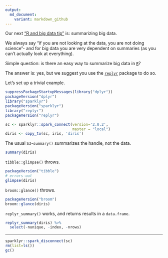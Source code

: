 ```yaml
---
output:
  md_document:
    variant: markdown_github
---
```


<!-- README.md is generated from README.Rmd. Please edit that file -->

Our next ["R and big data tip"](http://www.win-vector.com/blog/tag/r-and-big-data/) is: summarizing big data.

We always say "if you are not looking at the data, you are not doing science"- and for big data you are very dependent on summaries (as you can't actually look at everything).

Simple question: is there an easy way to summarize big data in [`R`](https://www.r-project.org)?  

The answer is: yes, but we suggest you use the [`replyr`](https://CRAN.R-project.org/package=replyr) package to do so.

Let's set up a trivial example.

```r
suppressPackageStartupMessages(library("dplyr"))
packageVersion("dplyr")
library("sparklyr")
packageVersion("sparklyr")
library("replyr")
packageVersion("replyr")

sc <- sparklyr::spark_connect(version='2.0.2', 
                              master = "local")
diris <- copy_to(sc, iris, 'diris')
```

The usual `S3`-`summary()` summarizes the handle, not the data.

```r
summary(diris)
```

`tibble::glimpse()` throws.

```r
packageVersion("tibble")
# errors-out
glimpse(diris)
```

`broom::glance()` throws.

```r
packageVersion("broom")
broom::glance(diris)
```

`replyr_summary()` works, and returns results in a `data.frame`.

```r
replyr_summary(diris) %>%
  select(-nunique, -index, -nrows)
```


***


```r
sparklyr::spark_disconnect(sc)
rm(list=ls())
gc()
```
